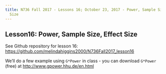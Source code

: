 ```yaml
---
title: N736 Fall 2017 - Lessons 16; October 23, 2017 - Power, Sample Size, Effect
  Size
---
```


## Lesson16: Power, Sample Size, Effect Size

See Github repository for lesson 16: [https://github.com/melindahiggins2000/N736Fall2017_lesson16](https://github.com/melindahiggins2000/N736Fall2017_lesson16)

We'll do a few example using `G*Power` in class - you can download `G*Power` (free) at [http://www.gpower.hhu.de/en.html](http://www.gpower.hhu.de/en.html)




